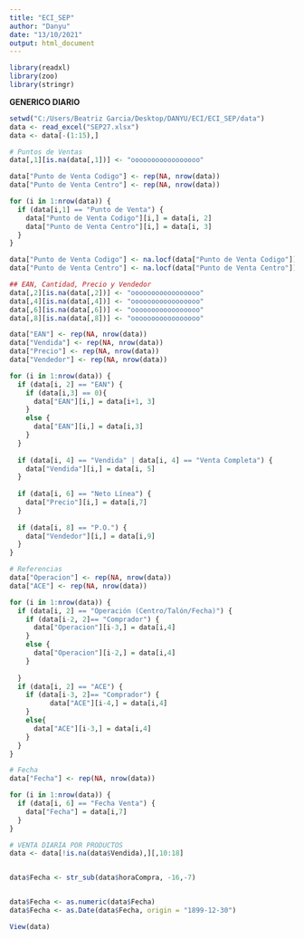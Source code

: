 ---
title: "ECI_SEP"
author: "Danyu"
date: "13/10/2021"
output: html_document
---

```{r}
library(readxl)
library(zoo)
library(stringr)
```

**GENERICO DIARIO**
```{r}
setwd("C:/Users/Beatriz Garcia/Desktop/DANYU/ECI/ECI_SEP/data")
data <- read_excel("SEP27.xlsx")
data <- data[-(1:15),]
```

```{r}
# Puntos de Ventas
data[,1][is.na(data[,1])] <- "ooooooooooooooooo"

data["Punto de Venta Codigo"] <- rep(NA, nrow(data))
data["Punto de Venta Centro"] <- rep(NA, nrow(data))

for (i in 1:nrow(data)) {
  if (data[i,1] == "Punto de Venta") {
    data["Punto de Venta Codigo"][i,] = data[i, 2]
    data["Punto de Venta Centro"][i,] = data[i, 3]
  }
}

data["Punto de Venta Codigo"] <- na.locf(data["Punto de Venta Codigo"])
data["Punto de Venta Centro"] <- na.locf(data["Punto de Venta Centro"])

## EAN, Cantidad, Precio y Vendedor
data[,2][is.na(data[,2])] <- "ooooooooooooooooo"
data[,4][is.na(data[,4])] <- "ooooooooooooooooo"
data[,6][is.na(data[,6])] <- "ooooooooooooooooo"
data[,8][is.na(data[,8])] <- "ooooooooooooooooo"

data["EAN"] <- rep(NA, nrow(data))
data["Vendida"] <- rep(NA, nrow(data))
data["Precio"] <- rep(NA, nrow(data))
data["Vendedor"] <- rep(NA, nrow(data))

for (i in 1:nrow(data)) {
  if (data[i, 2] == "EAN") {
    if (data[i,3] == 0){
      data["EAN"][i,] = data[i+1, 3]
    }
    else {
      data["EAN"][i,] = data[i,3]
    }
  }
  
  if (data[i, 4] == "Vendida" | data[i, 4] == "Venta Completa") {
    data["Vendida"][i,] = data[i, 5]
  }
  
  if (data[i, 6] == "Neto Línea") {
    data["Precio"][i,] = data[i,7]
  }
  
  if (data[i, 8] == "P.O.") {
    data["Vendedor"][i,] = data[i,9]
  }
}

# Referencias
data["Operacion"] <- rep(NA, nrow(data))
data["ACE"] <- rep(NA, nrow(data))

for (i in 1:nrow(data)) {
  if (data[i, 2] == "Operación (Centro/Talón/Fecha)") {
    if (data[i-2, 2]== "Comprador") {
      data["Operacion"][i-3,] = data[i,4]
    }
    else {
      data["Operacion"][i-2,] = data[i,4]
    }
    
  }
  if (data[i, 2] == "ACE") {
    if (data[i-3, 2]== "Comprador") {
          data["ACE"][i-4,] = data[i,4]
    }
    else{
      data["ACE"][i-3,] = data[i,4]
    }
  }
}

# Fecha
data["Fecha"] <- rep(NA, nrow(data))

for (i in 1:nrow(data)) {
  if (data[i, 6] == "Fecha Venta") {
    data["Fecha"] = data[i,7]
  }
}

# VENTA DIARIA POR PRODUCTOS
data <- data[!is.na(data$Vendida),][,10:18]


data$Fecha <- str_sub(data$horaCompra, -16,-7)


data$Fecha <- as.numeric(data$Fecha)
data$Fecha <- as.Date(data$Fecha, origin = "1899-12-30")
```

```{r}
View(data)
```
